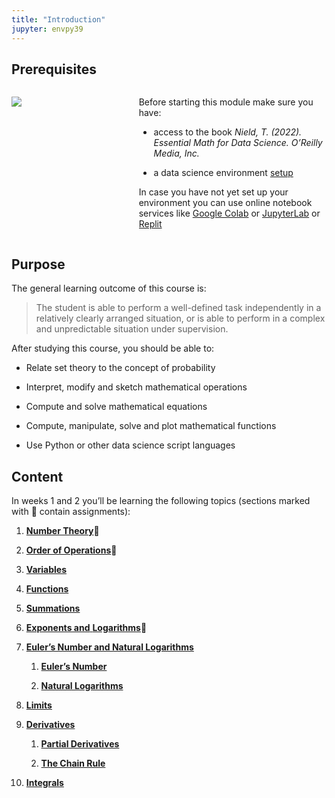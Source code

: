 ```yaml
---
title: "Introduction"
jupyter: envpy39
---
```


## Prerequisites

::: columns
::: {.column width="30%"}
![](images/bookcover.jpeg)
:::

::: {.column width="5%"}
:::

::: {.column width="65%"}
Before starting this module make sure you have:

-   access to the book *Nield, T. (2022). Essential Math for Data Science. O'Reilly Media, Inc.*

-   a data science environment [setup](https://businessdatasolutions.github.io/datamining-course/book/setup.html){target="_blank"}

In case you have not yet set up your environment you can use online notebook services like [Google Colab](https://youtu.be/inN8seMm7UI){target="_blank"} or [JupyterLab](https://jupyter.org/try-jupyter/lab/?path=notebooks%2FIntro.ipynb){target="_blank"} or [Replit](https://replit.com/){target="_blank"}
:::
:::

## Purpose

The general learning outcome of this course is:

> The student is able to perform a well-defined task independently in a relatively clearly arranged situation, or is able to perform in a complex and unpredictable situation under supervision.

After studying this course, you should be able to:

-   Relate set theory to the concept of probability

<!-- -->

-   Interpret, modify and sketch mathematical operations

-   Compute and solve mathematical equations

-   Compute, manipulate, solve and plot mathematical functions

-   Use Python or other data science script languages

## Content

In weeks 1 and 2 you'll be learning the following topics (sections marked with 🤔 contain assignments):

1.  [**Number Theory**](numbertheory.html)🤔

2.  [**Order of Operations**](orderofoperations.html)🤔

3.  [**Variables**](variables.html)

4.  [**Functions**](functions.html)

5.  [**Summations**](summations.html)

6.  [**Exponents and** **Logarithms**](exponentslogs.html)🤔

7.  [**Euler's Number and Natural Logarithms**](https://learning.oreilly.com/library/view/essential-math-for/9781098102920/ch01.html#idm45252823468736)

    1.  [**Euler's Number**](https://learning.oreilly.com/library/view/essential-math-for/9781098102920/ch01.html#idm45252826648304)

    2.  [**Natural Logarithms**](https://learning.oreilly.com/library/view/essential-math-for/9781098102920/ch01.html#idm45252826647424)

8.  [**Limits**](https://learning.oreilly.com/library/view/essential-math-for/9781098102920/ch01.html#idm45252826293904)

9.  [**Derivatives**](https://learning.oreilly.com/library/view/essential-math-for/9781098102920/ch01.html#idm45252826120304)

    1.  [**Partial Derivatives**](https://learning.oreilly.com/library/view/essential-math-for/9781098102920/ch01.html#idm45252825557952)

    2.  [**The Chain Rule**](https://learning.oreilly.com/library/view/essential-math-for/9781098102920/ch01.html#idm45252825380896)

10. [**Integrals**](integrals.html)
